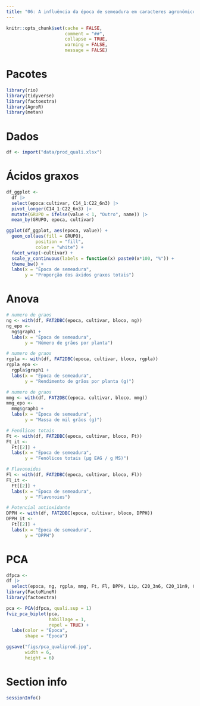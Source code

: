```yaml
---
title: "06: A influência da época de semeadura em caracteres agronômicos e nutracêuticos de linho (Linum usitatissimum, L.) cultivados na região litorânea de Santa Catarina"
---
```


```r
knitr::opts_chunk$set(cache = FALSE,
                      comment = "##",
                      collapse = TRUE,
                      warning = FALSE,
                      message = FALSE)

```


# Pacotes
```r
library(rio)
library(tidyverse)
library(factoextra)
library(AgroR)
library(metan)
```

# Dados
```r
df <- import("data/prod_quali.xlsx")

```

# Ácidos graxos
```r
df_ggplot <-
  df |>
  select(epoca:cultivar, C14_1:C22_6n3) |>
  pivot_longer(C14_1:C22_6n3) |>
  mutate(GRUPO = ifelse(value < 1, "Outro", name)) |>
  mean_by(GRUPO, epoca, cultivar)

ggplot(df_ggplot, aes(epoca, value)) +
  geom_col(aes(fill = GRUPO),
           position = "fill",
           color = "white") +
  facet_wrap(~cultivar) +
  scale_y_continuous(labels = function(x) paste0(x*100, "%")) +
  theme_bw() +
  labs(x = "Época de semeadura",
       y = "Proporção dos áxidos graxos totais")
```

# Anova
```r
# numero de graos
ng <- with(df, FAT2DBC(epoca, cultivar, bloco, ng))
ng_epo <- 
  ng$graph1 +
  labs(x = "Época de semeadura",
       y = "Número de grãos por planta")

# numero de graos
rgpla <- with(df, FAT2DBC(epoca, cultivar, bloco, rgpla))
rgpla_epo <- 
  rgpla$graph1 +
  labs(x = "Época de semeadura",
       y = "Rendimento de grãos por planta (g)")

# numero de graos
mmg <- with(df, FAT2DBC(epoca, cultivar, bloco, mmg))
mmg_epo <- 
  mmg$graph1 +
  labs(x = "Época de semeadura",
       y = "Massa de mil grãos (g)")

# Fenólicos totais
Ft <- with(df, FAT2DBC(epoca, cultivar, bloco, Ft))
Ft_it <- 
  Ft[[2]] +
  labs(x = "Época de semeadura",
       y = "Fenólicos totais (µg EAG / g MS)")

# Flavonoides
Fl <- with(df, FAT2DBC(epoca, cultivar, bloco, Fl))
Fl_it <- 
  Ft[[2]] +
  labs(x = "Época de semeadura",
       y = "Flavonoies")

# Potencial antioxidante
DPPH <- with(df, FAT2DBC(epoca, cultivar, bloco, DPPH))
DPPH_it <- 
  Ft[[2]] +
  labs(x = "Época de semeadura",
       y = "DPPH")

```



# PCA
```r
dfpca <- 
df |> 
  select(epoca, ng, rgpla, mmg, Ft, Fl, DPPH, Lip, C20_3n6, C20_11n9, C18_3n6, C18_2n6t, C17_0)
library(FactoMineR)
library(factoextra)

pca <- PCA(dfpca, quali.sup = 1)
fviz_pca_biplot(pca, 
                habillage = 1,
                repel = TRUE) +
  labs(color = "Época",
       shape = "Época")

ggsave("figs/pca_qualiprod.jpg",
       width = 6,
       height = 6)
```

# Section info
```r
sessionInfo()
```

